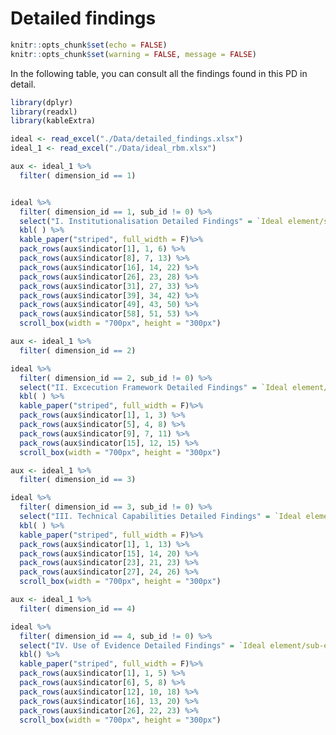 # Detailed findings  {#appendixB} 


```r
knitr::opts_chunk$set(echo = FALSE)
knitr::opts_chunk$set(warning = FALSE, message = FALSE) 

```

In the following table, you can consult all the findings found in this PD in detail. 


```r
library(dplyr)
library(readxl)
library(kableExtra)

ideal <- read_excel("./Data/detailed_findings.xlsx")
ideal_1 <- read_excel("./Data/ideal_rbm.xlsx")

aux <- ideal_1 %>% 
  filter( dimension_id == 1)


ideal %>% 
  filter( dimension_id == 1, sub_id != 0) %>% 
  select("I. Institutionalisation Detailed Findings" = `Ideal element/sub-element`, " " = `Main results/findings`) %>% 
  kbl( ) %>%
  kable_paper("striped", full_width = F)%>%
  pack_rows(aux$indicator[1], 1, 6) %>%
  pack_rows(aux$indicator[8], 7, 13) %>% 
  pack_rows(aux$indicator[16], 14, 22) %>% 
  pack_rows(aux$indicator[26], 23, 28) %>% 
  pack_rows(aux$indicator[31], 27, 33) %>%
  pack_rows(aux$indicator[39], 34, 42) %>%
  pack_rows(aux$indicator[49], 43, 50) %>%
  pack_rows(aux$indicator[58], 51, 53) %>%
  scroll_box(width = "700px", height = "300px")

aux <- ideal_1 %>% 
  filter( dimension_id == 2)

ideal %>% 
  filter( dimension_id == 2, sub_id != 0) %>% 
  select("II. Excecution Framework Detailed Findings" = `Ideal element/sub-element`, " " = `Main results/findings`) %>% 
  kbl( ) %>%
  kable_paper("striped", full_width = F)%>%
  pack_rows(aux$indicator[1], 1, 3) %>%
  pack_rows(aux$indicator[5], 4, 8) %>% 
  pack_rows(aux$indicator[9], 7, 11) %>% 
  pack_rows(aux$indicator[15], 12, 15) %>% 
  scroll_box(width = "700px", height = "300px")

aux <- ideal_1 %>% 
  filter( dimension_id == 3)

ideal %>% 
  filter( dimension_id == 3, sub_id != 0) %>% 
  select("III. Technical Capabilities Detailed Findings" = `Ideal element/sub-element`, " " = `Main results/findings`) %>% 
  kbl( ) %>%
  kable_paper("striped", full_width = F)%>%
  pack_rows(aux$indicator[1], 1, 13) %>%
  pack_rows(aux$indicator[15], 14, 20) %>% 
  pack_rows(aux$indicator[23], 21, 23) %>% 
  pack_rows(aux$indicator[27], 24, 26) %>% 
  scroll_box(width = "700px", height = "300px")

aux <- ideal_1 %>% 
  filter( dimension_id == 4)

ideal %>% 
  filter( dimension_id == 4, sub_id != 0) %>% 
  select("IV. Use of Evidence Detailed Findings" = `Ideal element/sub-element`, " " = `Main results/findings`) %>% 
  kbl() %>%
  kable_paper("striped", full_width = F)%>%
  pack_rows(aux$indicator[1], 1, 5) %>%
  pack_rows(aux$indicator[6], 5, 8) %>% 
  pack_rows(aux$indicator[12], 10, 18) %>% 
  pack_rows(aux$indicator[16], 13, 20) %>% 
  pack_rows(aux$indicator[26], 22, 23) %>% 
  scroll_box(width = "700px", height = "300px")
    

```


















